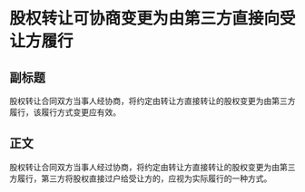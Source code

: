 # 股权转让可协商变更为由第三方直接向受让方履行
## 副标题
股权转让合同双方当事人经协商，将约定由转让方直接转让的股权变更为由第三方履行，该履行方式变更应有效。
## 正文
股权转让合同双方当事人经过协商，将约定由转让方直接转让的股权变更为由第三方履行，第三方将股权直接过户给受让方的，应视为实际履行的一种方式。